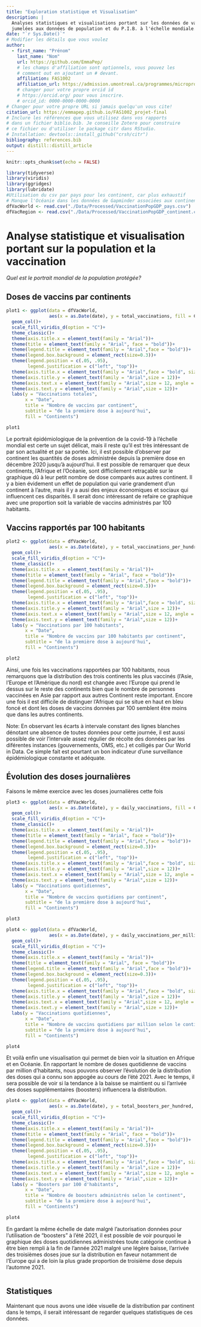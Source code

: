 ```yaml
---
title: "Exploration statistique et Visualisation"
description: | 
  Analyses statistiques et visualisations portant sur les données de vaccination contre la covid-19
  jumelées aux données de population et du P.I.B. à l'échelle mondiale.
date: "`r Sys.Date()`"
# Modifier les détails que vous voulez
author:
  - first_name: "Prénom"
    last_name: "Nom"
    url: https://github.com/EmmaPep/
    # les champs d'affiliation sont optionnels, vous pouvez les
    # comment out en ajoutant un # devant.
    affiliation: FAS1002
    affiliation_url: https://admission.umontreal.ca/programmes/microprogramme-de-1er-cycle-en-analyse-des-megadonnees-en-sciences-humaines-et-sociales/structure-du-programme/
    # changer pour votre propre orcid id
    # https://orcid.org/ pour vous inscrire.
    # orcid_id: 0000-0000-0000-0000
# Changer pour votre propre URL si jamais quelqu'un vous cite!
citation_url: https://emmapep.github.io/FAS1002_projet-final
# Inclure les références que vous utilisez dans vos rapports
# dans un fichier biblio.bib. Je conseille Zotero pour construire
# ce fichier ou d'utiliser le package citr dans RStudio.
# Installation: devtools::install_github("crsh/citr")
bibliography: references.bib
output: distill::distill_article
---
```


```r
knitr::opts_chunk$set(echo = FALSE)
```

```r
library(tidyverse)
library(viridis)
library(ggridges)
library(lubridate)
#Utilisation du csv par pays pour les continent, car plus exhaustif
# Manque l'Océanie dans les données de Gapminder associées aux continents
dfVacWorld <- read.csv("./Data/Processed/VaccinationPopGDP_pays.csv")
dfVacRegion <- read.csv("./Data/Processed/VaccinationPopGDP_continent.csv")
```

# Analyse statistique et visualisation portant sur la population et la vaccination
*Quel est le portrait mondial de la population protégée?*

## Doses de vaccins par continents
```r
plot1 <- ggplot(data = dfVacWorld,
                aes(x = as.Date(date), y = total_vaccinations, fill = Continent7))+
  geom_col()+
  scale_fill_viridis_d(option = "C")+
  theme_classic()+
  theme(axis.title.x = element_text(family = "Arial"))+
  theme(title = element_text(family = "Arial", face = "bold"))+
  theme(legend.title = element_text(family = "Arial",face = "bold"))+
  theme(legend.box.background = element_rect(size=0.3))+
  theme(legend.position = c(.05, .95),
        legend.justification = c("left", "top"))+
  theme(axis.title.x = element_text(family = "Arial",face = "bold", size = 12))+
  theme(axis.title.y = element_text(family = "Arial",size = 12))+
  theme(axis.text.x = element_text(family = "Arial",size = 12, angle = 30, hjust = 1))+
  theme(axis.text.y = element_text(family = "Arial",size = 12))+
  labs(y = "Vaccinations totales",
       x = "Date",
       title = "Nombre de vaccins par continent",
       subtitle = "de la première dose à aujourd'hui",
       fill = "Continents")

plot1
```
Le portrait épidémiologique de la prévention de la covid-19 à l'échelle mondial est certe un sujet délicat,
mais il reste qu'il est très intéressant de par son actualité et par sa portée. Ici, il est possible d'observer
par continent les quantités de doses administrée depuis la première dose en décembre 2020 jusqu'à aujourd'hui. Il est possible de remarquer que deux continents, l'Afrique et l'Océanie, sont difficilement retraçable sur le graphique dû à leur petit nombre de dose comparés aux autres continent. Il y a bien évidement un effet de population qui varie grandement d'un continent à l'autre, mais il y a ausi des enjeux économiques et sociaux qui influencent ces disparités. Il serait donc intéressant de refaire ce graphique avec une proportion soit la variable de vaccins administrés par 100 habitants.


## Vaccins rapportés par 100 habitants
```r
plot2 <- ggplot(data = dfVacWorld,
                aes(x = as.Date(date), y = total_vaccinations_per_hundred, fill = Continent7))+
  geom_col()+
  scale_fill_viridis_d(option = "C")+
  theme_classic()+
  theme(axis.title.x = element_text(family = "Arial"))+
  theme(title = element_text(family = "Arial", face = "bold"))+
  theme(legend.title = element_text(family = "Arial",face = "bold"))+
  theme(legend.box.background = element_rect(size=0.3))+
  theme(legend.position = c(.05, .95),
        legend.justification = c("left", "top"))+
  theme(axis.title.x = element_text(family = "Arial",face = "bold", size = 12))+
  theme(axis.title.y = element_text(family = "Arial",size = 12))+
  theme(axis.text.x = element_text(family = "Arial",size = 12, angle = 30, hjust = 1))+
  theme(axis.text.y = element_text(family = "Arial",size = 12))+
  labs(y = "Vaccinations par 100 habitants",
       x = "Date",
       title = "Nombre de vaccins par 100 habitants par continent",
       subtitle = "de la première dose à aujourd'hui",
       fill = "Continents")

plot2
```
Ainsi, une fois les vaccinations rapportées par 100 habitants, nous remarquons que la distribution des trois continents les plus vaccinés (l'Asie, l'Europe et l'Amérique du nord) est changée avec l'Europe qui prend le dessus sur le reste des continents bien que le nombre de personnes vaccinées en Asie par rapport aux autres Continent reste important. Encore une fois il est difficile de distinguer l'Afrique qui se situe en haut en bleu foncé et dont les doses de vaccins données par 100 semblent être moins que dans les autres continents. 

Note: En observant les écarts à intervale constant des lignes blanches dénotant une absence de toutes données pour cette journée, il est aussi possible de voir l'intervale assez régulier de récolte des données par les diférentes instances (gouvernements, OMS, etc.) et colligés par Our World in Data. Ce simple fait est pourtant un bon indicateur d'une surveillance épidémiologique constante et adéquate.



## Évolution des doses journalières
Faisons le même exercice avec les doses journalières cette fois

```r
plot3 <- ggplot(data = dfVacWorld,
                aes(x = as.Date(date), y = daily_vaccinations, fill = Continent7))+
  geom_col()+
  scale_fill_viridis_d(option = "C")+
  theme_classic()+
  theme(axis.title.x = element_text(family = "Arial"))+
  theme(title = element_text(family = "Arial", face = "bold"))+
  theme(legend.title = element_text(family = "Arial",face = "bold"))+
  theme(legend.box.background = element_rect(size=0.3))+
  theme(legend.position = c(.05, .95),
        legend.justification = c("left", "top"))+
  theme(axis.title.x = element_text(family = "Arial",face = "bold", size = 12))+
  theme(axis.title.y = element_text(family = "Arial",size = 12))+
  theme(axis.text.x = element_text(family = "Arial",size = 12, angle = 30, hjust = 1))+
  theme(axis.text.y = element_text(family = "Arial",size = 12))+
  labs(y = "Vaccinations quotidiennes",
       x = "Date",
       title = "Nombre de vaccins quotidiens par continent",
       subtitle = "de la première dose à aujourd'hui",
       fill = "Continents")

plot3
```

```r
plot4 <- ggplot(data = dfVacWorld,
                aes(x = as.Date(date), y = daily_vaccinations_per_million, fill = Continent7))+
  geom_col()+
  scale_fill_viridis_d(option = "C")+
  theme_classic()+
  theme(axis.title.x = element_text(family = "Arial"))+
  theme(title = element_text(family = "Arial", face = "bold"))+
  theme(legend.title = element_text(family = "Arial",face = "bold"))+
  theme(legend.box.background = element_rect(size=0.3))+
  theme(legend.position = c(.05, .95),
        legend.justification = c("left", "top"))+
  theme(axis.title.x = element_text(family = "Arial",face = "bold", size = 12))+
  theme(axis.title.y = element_text(family = "Arial",size = 12))+
  theme(axis.text.x = element_text(family = "Arial",size = 12, angle = 30, hjust = 1))+
  theme(axis.text.y = element_text(family = "Arial",size = 12))+
  labs(y = "Vaccinations quotidiennes",
       x = "Date",
       title = "Nombre de vaccins quotidiens par million selon le continent",
       subtitle = "de la première dose à aujourd'hui",
       fill = "Continents")

plot4
```
Et voilà enfin une visualisation qui permet de bien voir la situation en Afrique et en Océanie. En rapportant le nombre de doses quotidienne de vaccins par million d'habitants, nous pouvons observer l'évolution de la distribution des doses qui a connu son appogée au cours de l'été 2021. Avec le temps, il sera possible de voir si la tendance à la baisse se maintient ou si l'arrivée des doses supplémentaires (boosters) influencera la distribution.


```r
plot4 <- ggplot(data = dfVacWorld,
                aes(x = as.Date(date), y = total_boosters_per_hundred, fill = Continent7))+
  geom_col()+
  scale_fill_viridis_d(option = "C")+
  theme_classic()+
  theme(axis.title.x = element_text(family = "Arial"))+
  theme(title = element_text(family = "Arial", face = "bold"))+
  theme(legend.title = element_text(family = "Arial",face = "bold"))+
  theme(legend.box.background = element_rect(size=0.3))+
  theme(legend.position = c(.05, .95),
        legend.justification = c("left", "top"))+
  theme(axis.title.x = element_text(family = "Arial",face = "bold", size = 12))+
  theme(axis.title.y = element_text(family = "Arial",size = 12))+
  theme(axis.text.x = element_text(family = "Arial",size = 12, angle = 30, hjust = 1))+
  theme(axis.text.y = element_text(family = "Arial",size = 12))+
  labs(y = "Boosters par 100 d'habitants",
       x = "Date",
       title = "Nombre de boosters administrés selon le continent",
       subtitle = "de la première dose à aujourd'hui",
       fill = "Continents")

plot4
```

En gardant la même échelle de date malgré l'autorisation données pour l'utilisation de "boosters" à l'été 2021,
il est possible de voir pourquoi le graphique des doses quotidiennes administrées toute catégorie continue à être bien rempli à la fin de l'année 2021 malgré une légère baisse, l'arrivée des troisièmes doses joue sur la distribution en faveur notamment de l'Europe qui a de loin la plus grade proportion de troisième dose depuis l'automne 2021. 


```r



```



## Statistiques
Maintenant que nous avons une idée visuelle de la distribution par continent dans le temps, il serait intéressant de regarder quelques statistiques de ces données.

